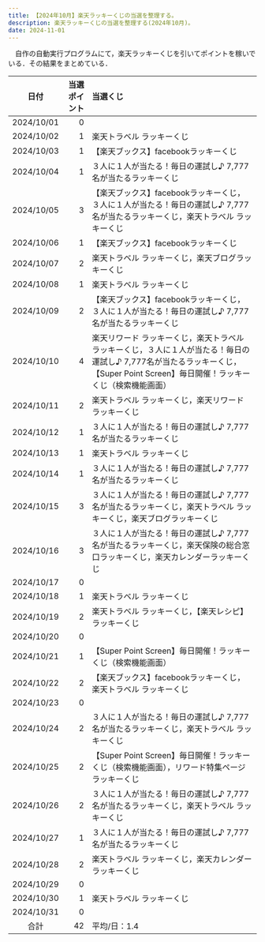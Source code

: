 ```yaml
---
title: 【2024年10月】楽天ラッキーくじの当選を整理する。
description: 楽天ラッキーくじの当選を整理する(2024年10月)。
date: 2024-11-01
---
```


　自作の自動実行プログラムにて，楽天ラッキーくじを引いてポイントを稼いでいる．その結果をまとめている．
<LinkCard
  title="楽天ラッキーくじを完全自動でクリック！【楽天ポイ活ジャーニー】"
  description="note上で自動クリックプログラムを販売しています．"
  href="https://note.com/tomohikoseven/n/n416ade99ebed"
/>

| 日付 | 当選ポイント | 当選くじ |
| :---: | ---: | :--- |
| 2024/10/01 | 0 |  |
| 2024/10/02 | 1 | 楽天トラベル ラッキーくじ |
| 2024/10/03 | 1 | 【楽天ブックス】facebookラッキーくじ |
| 2024/10/04 | 1 | ３人に１人が当たる！毎日の運試し♪ 7,777名が当たるラッキーくじ  |
| 2024/10/05 | 3 | 【楽天ブックス】facebookラッキーくじ，３人に１人が当たる！毎日の運試し♪ 7,777名が当たるラッキーくじ，楽天トラベル ラッキーくじ  |
| 2024/10/06 | 1 | 【楽天ブックス】facebookラッキーくじ |
| 2024/10/07 | 2 | 楽天トラベル ラッキーくじ，楽天ブログラッキーくじ |
| 2024/10/08 | 1 | 楽天トラベル ラッキーくじ |
| 2024/10/09 | 2 | 【楽天ブックス】facebookラッキーくじ，３人に１人が当たる！毎日の運試し♪ 7,777名が当たるラッキーくじ |
| 2024/10/10 | 4 | 楽天リワード ラッキーくじ，楽天トラベル ラッキーくじ，３人に１人が当たる！毎日の運試し♪ 7,777名が当たるラッキーくじ，【Super Point Screen】毎日開催！ラッキーくじ（検索機能画面） |
| 2024/10/11 | 2 | 楽天トラベル ラッキーくじ，楽天リワード ラッキーくじ |
| 2024/10/12 | 1 | ３人に１人が当たる！毎日の運試し♪ 7,777名が当たるラッキーくじ  |
| 2024/10/13 | 1 | 楽天トラベル ラッキーくじ |
| 2024/10/14 | 1 | ３人に１人が当たる！毎日の運試し♪ 7,777名が当たるラッキーくじ |
| 2024/10/15 | 3 | ３人に１人が当たる！毎日の運試し♪ 7,777名が当たるラッキーくじ，楽天トラベル ラッキーくじ，楽天ブログラッキーくじ |
| 2024/10/16 | 3 | ３人に１人が当たる！毎日の運試し♪ 7,777名が当たるラッキーくじ，楽天保険の総合窓口ラッキーくじ，楽天カレンダーラッキーくじ |
| 2024/10/17 | 0 |  |
| 2024/10/18 | 1 | 楽天トラベル ラッキーくじ |
| 2024/10/19 | 2 | 楽天トラベル ラッキーくじ，【楽天レシピ】ラッキーくじ |
| 2024/10/20 | 0 |  |
| 2024/10/21 | 1 | 【Super Point Screen】毎日開催！ラッキーくじ（検索機能画面） |
| 2024/10/22 | 2 | 【楽天ブックス】facebookラッキーくじ，楽天トラベル ラッキーくじ |
| 2024/10/23 | 0 |  |
| 2024/10/24 | 2 | ３人に１人が当たる！毎日の運試し♪ 7,777名が当たるラッキーくじ，楽天トラベル ラッキーくじ |
| 2024/10/25 | 2 | 【Super Point Screen】毎日開催！ラッキーくじ（検索機能画面），リワード特集ページ ラッキーくじ |
| 2024/10/26 | 2 | ３人に１人が当たる！毎日の運試し♪ 7,777名が当たるラッキーくじ，楽天トラベル ラッキーくじ |
| 2024/10/27 | 1 | ３人に１人が当たる！毎日の運試し♪ 7,777名が当たるラッキーくじ |
| 2024/10/28 | 2 | 楽天トラベル ラッキーくじ，楽天カレンダーラッキーくじ |
| 2024/10/29 | 0 |  |
| 2024/10/30 | 1 | 楽天トラベル ラッキーくじ |
| 2024/10/31 | 0 |  |
| 合計 | 42 | 平均/日：1.4 |


